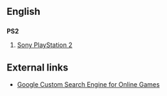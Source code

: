 ==English==
==={{initialism}}===
'''PS2'''

#[[Sony PlayStation 2]]
==External links==
*[http://buffalobird.googlepages.com/gamer Google Custom Search Engine for Online Games]<br>